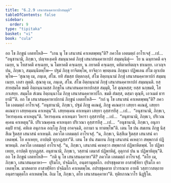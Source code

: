 ```yaml
---
title: "6.2.9 เสนาสนคฺคาหาปกสมฺมุติ"
tableOfContents: false
sidebar:
  order: 9
type: "tipitaka"
basket: "vi"
book: "cula"
---
```



<DynamicBreadcrumb />

<Division number="317" book="cula">

<Paragraph number="1366" book="cula">
อถ โข ภิกฺขูนํ เอตทโหสิ—  “เกน นุ โข เสนาสนํ คาเหตพฺพนฺ”ติ? ภควโต เอตมตฺถํ อาโรเจสุํ …เป…  “อนุชานามิ, ภิกฺขเว, ปญฺจหงฺเคหิ สมนฺนาคตํ ภิกฺขุํ เสนาสนคฺคาหาปกํ สมฺมนฺนิตุํ—  โย น ฉนฺทาคตึ คจฺเฉยฺย, น โทสาคตึ คจฺเฉยฺย, น โมหาคตึ คจฺเฉยฺย, น ภยาคตึ คจฺเฉยฺย, คหิตาคหิตญฺจ ชาเนยฺย. เอวญฺจ ปน, ภิกฺขเว, สมฺมนฺนิตพฺโพ—
</Paragraph>

<Paragraph number="1367" book="cula">
ปฐมํ ภิกฺขุ ยาจิตพฺโพ, ยาจิตฺวา พฺยตฺเตน ภิกฺขุนา ปฏิพเลน สํโฆ ญาเปตพฺโพ—
</Paragraph>

<Paragraph number="1368" book="cula">
‘สุณาตุ เม, ภนฺเต, สํโฆ. ยทิ สํฆสฺส ปตฺตกลฺลํ, สํโฆ อิตฺถนฺนามํ ภิกฺขุํ เสนาสนคฺคาหาปกํ สมฺมนฺเนยฺย. เอสา ญตฺติ.
</Paragraph>

<Paragraph number="1369" book="cula">
สุณาตุ เม, ภนฺเต, สํโฆ. สํโฆ อิตฺถนฺนามํ ภิกฺขุํ เสนาสนคฺคาหาปกํ สมฺมนฺนติ. ยสฺสายสฺมโต ขมติ อิตฺถนฺนามสฺส ภิกฺขุโน เสนาสนคฺคาหาปกสฺส สมฺมุติ, โส ตุณฺหสฺส; ยสฺส นกฺขมติ, โส ภาเสยฺย.
</Paragraph>

<Paragraph number="1370" book="cula">
สมฺมโต สํเฆน อิตฺถนฺนาโม ภิกฺขุ เสนาสนคฺคาหาปโก. ขมติ สํฆสฺส, ตสฺมา ตุณฺหี, เอวเมตํ ธารยามี’”ติ.
</Paragraph>

</Division>
<Division number="318" book="cula">

<Paragraph number="1371" book="cula">
อถ โข เสนาสนคฺคาหาปกานํ ภิกฺขูนํ เอตทโหสิ—  “กถํ นุ โข เสนาสนํ คาเหตพฺพนฺ”ติ? ภควโต เอตมตฺถํ อาโรเจสุํ. “อนุชานามิ, ภิกฺขเว, ปฐมํ ภิกฺขู คเณตุํ, ภิกฺขู คเณตฺวา เสยฺยา คเณตุํ, เสยฺยา คเณตฺวา เสยฺยคฺเคน คาเหตุนฺ”ติ. เสยฺยคฺเคน คาเหนฺตา เสยฺยา อุสฺสารยึสุ …เป…  “อนุชานามิ, ภิกฺขเว, วิหารคฺเคน คาเหตุนฺ”ติ. วิหารคฺเคน คาเหนฺตา วิหารา อุสฺสารยึสุ …เป…  “อนุชานามิ, ภิกฺขเว, ปริเวณคฺเคน คาเหตุนฺ”ติ. ปริเวณคฺเคน คาเหนฺตา ปริเวณา อุสฺสารยึสุ …เป…  “อนุชานามิ, ภิกฺขเว, อนุภาคมฺปิ ทาตุํ. คหิเต อนุภาเค อญฺโญ ภิกฺขุ อาคจฺฉติ, อกามา น ทาตพฺโพ”ติ.
</Paragraph>

<Paragraph number="1372" book="cula">
เตน โข ปน สมเยน ภิกฺขู นิสฺสีเม ฐิตสฺส เสนาสนํ คาเหนฺติ. ภควโต เอตมตฺถํ อาโรเจสุํ. “น, ภิกฺขเว, นิสฺสีเม ฐิตสฺส เสนาสนํ คาเหตพฺพํ. โย คาเหยฺย, อาปตฺติ ทุกฺกฏสฺสา”ติ.
</Paragraph>

<Paragraph number="1373" book="cula">
เตน โข ปน สมเยน ภิกฺขู เสนาสนํ คเหตฺวา สพฺพกาลํ ปฏิพาหนฺติ. ภควโต เอตมตฺถํ อาโรเจสุํ. “น, ภิกฺขเว, เสนาสนํ คเหตฺวา สพฺพกาลํ ปฏิพาหิตพฺพํ. โย ปฏิพาเหยฺย, อาปตฺติ ทุกฺกฏสฺส. อนุชานามิ, ภิกฺขเว, วสฺสานํ เตมาสํ ปฏิพาหิตุํ, อุตุกาลํ ปน น ปฏิพาหิตุนฺ”ติ.
</Paragraph>

<Paragraph number="1374" book="cula">
อถ โข ภิกฺขูนํ เอตทโหสิ—  “กติ นุ โข เสนาสนคฺคาหา”ติ? ภควโต เอตมตฺถํ อาโรเจสุํ. “ตโย เม, ภิกฺขเว, เสนาสนคฺคาหา—  ปุริมโก, ปจฺฉิมโก, อนฺตรามุตฺตโก. อปรชฺชุคตาย อาสาฬฺหิยา ปุริมโก คาเหตพฺโพ. มาสคตาย อาสาฬฺหิยา ปจฺฉิมโก คาเหตพฺโพ. อปรชฺชุคตาย ปวารณาย อายตึ วสฺสาวาสตฺถาย อนฺตรามุตฺตโก คาเหตพฺโพ. อิเม โข, ภิกฺขเว, ตโย เสนาสนคฺคาหา”ติ.

</Paragraph>
</Division>

<Paragraph number="1375" type="center" book="cula">
ทุติยภาณวาโร นิฏฺฐิโต.
</Paragraph>